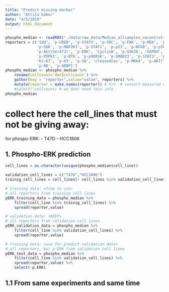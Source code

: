 ```yaml
---
title: "Predict missing marker"
author: "Attila Gabor"
date: "4/5/2019"
output: html_document
---
```





```r
phospho_median <- readRDS("./data/raw_data/Median_allsamples_nocontrols_withcellcount.rds") %>% as_tibble()
reporters = c('IdU', 'p-CREB', 'p-STAT5', 'p-SRC', 'p-FAK', 'p-MEK', 'p-MAPKAPK2',
			  'p-S6K', 'p-MAP2K3', 'p-STAT1', 'p-p53', 'p-NFkB', 'p-p38', 'p-AMPK',
			  'p-Akt(Ser473)', 'p-ERK', 'CyclinB', 'p-GSK3b', 'GAPDH', 'p-MKK3-MKK6',
			  'p-PDPK1', 'p-BTK', 'p-p90RSK', 'p-SMAD23', 'p-STAT3', 'p-JNK',
			  'Ki-67', 'p-H3', 'p-S6', 'cleavedCas', 'p-MKK4', 'p-AKT(Thr308)',
			  'p-RB', 'p-4EBP1')
phospho_median <- phospho_median %>%
	rename(cellcount=`dmt$cellcount`) %>% 
	gather(key = "reporter",value="value", reporters) %>%
	mutate(reporter = make.names(reporter)) # %>%  # convert measured values to valid names to avoid later isssues 
	#select(-cellcount) # we dont need this info
phospho_median
```

# collect here the cell_lines that must not be giving away:
for phospo-ERK:
- T47D
- HCC1806



## 1. Phospho-ERK prediction

```r
cell_lines = as.character(unique(phospho_median$cell_line))

validation_cell_lines = c("T47D","HCC1806")
trainig_cell_lines = cell_lines[! cell_lines %in% validation_cell_lines]

# training data: <free to use>
# all reporters from training cell lines
pERK_training_data = phospho_median %>% 
	filter(cell_line %in% trainig_cell_lines) %>%
	spread(reporter,value)

# validation data: <KEEP>
# all reporters from validation cell lines
pERK_validation_data = phospho_median %>% 
	filter(cell_line %in% validation_cell_lines) %>%
	spread(reporter,value)

# training data: <use for predict validation data>
# all reporters, but p-ERK from validation cell lines
pERK_test_data = phospho_median %>% 
	filter(cell_line %in% validation_cell_lines) %>%
	spread(reporter,value) %>%
	select(-p.ERK)
```

## 1.1 From same experiments and same time





